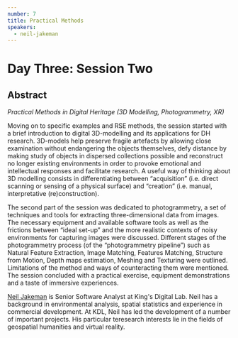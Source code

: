```yaml
---
number: 7
title: Practical Methods
speakers:
  - neil-jakeman
---
```


# Day Three: Session Two

## Abstract

_Practical Methods in Digital Heritage (3D Modelling, Photogrammetry, XR)_

Moving on to specific examples and RSE methods, the session started with a brief
introduction to digital 3D-modelling and its applications for DH research.
3D-models help preserve fragile artefacts by allowing close examination without
endangering the objects themselves, defy distance by making study of objects in
dispersed collections possible and reconstruct no longer existing environments
in order to provoke emotional and intellectual responses and facilitate
research. A useful way of thinking about 3D modelling consists in
differentiating between “acquisition” (i.e. direct scanning or sensing of a
physical surface) and “creation” (i.e. manual, interpretative (re)construction).

The second part of the session was dedicated to photogrammetry, a set of
techniques and tools for extracting three-dimensional data from images. The
necessary equipment and available software tools as well as the frictions
between “ideal set-up” and the more realistic contexts of noisy environments for
capturing images were discussed. Different stages of the photogrammetry process
(of the “photogrammetry pipeline”) such as Natural Feature Extraction, Image
Matching, Features Matching, Structure from Motion, Depth maps estimation,
Meshing and Texturing were outlined. Limitations of the method and ways of
counteracting them were mentioned. The session concluded with a practical
exercise, equipment demonstrations and a taste of immersive experiences.

<Download download="docs/3.2-Practical_Methods.pdf" />
<Speakers>

[Neil Jakeman](https://www.kdl.kcl.ac.uk/who-we-are/neil-jakeman/) is Senior
Software Analyst at King's Digital Lab. Neil has a background in environmental
analysis, spatial statistics and experience in commercial development. At KDL,
Neil has led the development of a number of important projects. His particular
teresearch interests lie in the fields of geospatial humanities and virtual
reality.
